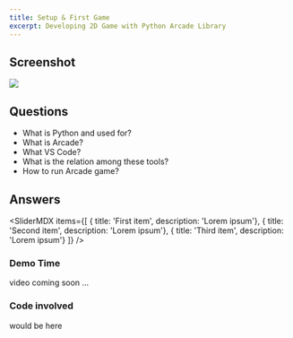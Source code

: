```yaml
---
title: Setup & First Game
excerpt: Developing 2D Game with Python Arcade Library
---
```



## Screenshot

<Image src="arcade_course.001.png" colStart="null|2" w="full" overflow="hidden"/>

## Questions

- What is Python and used for?
- What is Arcade?
- What VS Code?
- What is the relation among these tools?
- How to run Arcade game?

## Answers

<SliderMDX items={[
  { title: 'First item', description: 'Lorem ipsum'},
  { title: 'Second item', description: 'Lorem ipsum'},
  { title: 'Third item', description: 'Lorem ipsum'}
]} />

### Demo Time

video coming soon ...

### Code involved

would be here
